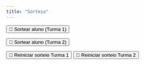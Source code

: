 ```yaml
---
title: "Sorteio"
---
```


```{=html}
<div style="margin-bottom: 0.5em;">
  <button type="button" onclick="sortearAluno(this, 'turma1')">🎲 Sortear aluno (Turma 1)</button>
  <p class="nome-sorteado" style="font-weight:bold; color:#2c3e50;"></p>
</div>

<!-- Grupo Turma 2 -->
<div style="margin-bottom: 1em;">
  <button type="button" onclick="sortearAluno(this, 'turma2')">🎲 Sortear aluno (Turma 2)</button>
  <p class="nome-sorteado" style="font-weight:bold; color:#2c3e50;"></p>
</div>
```

```{=html}
<!-- Botões para reiniciar -->
<div style="margin-top:1em;">
  <button type="button" onclick="reiniciarSorteio('turma1')">🔁 Reiniciar sorteio Turma 1</button>
  <button type="button" onclick="reiniciarSorteio('turma2')">🔁 Reiniciar sorteio Turma 2</button>
</div>
```

```{=html}
<script>
  // Listas originais
  const listaOriginalTurma1 = [
    "Adriano Oliveira", "Alberto Chagas", "Alejandro Azevedo", "Alisson Dantas", "Ana Oliveira",
    "Barbara Batista", "Eduardo Ferreira", "Emily Maia", "Erick Barboza", "Eshylly Silva",
    "Felipe Silva", "Francisco Silva", "Ruan Eneias", "Giovanni Oliveira", "Guilherme Oliveira",
    "Iaslany Costa", "João Dantas", "Joel Oliveira", "José Neto", "Kilber Oliveira",
    "José Junior", "Lanna Souza", "Leandro Souza", "Leonardo Costa", "Lucas Sales",
    "Manoel Lemos", "Maria Fernandes", "Maria Silverio", "Maria Barbosa", "Marina Morais",
    "Paulo Coelho", "Pedro Carreiro", "Sibelle Albuquerque", "Suetoneo Moura", "Vinicius Ramos",
    "Vitor Silva", "Vitorio Silva"
  ];

  const listaOriginalTurma2 = [
    "Albert Silva", "Ana Figueiredo", "Anderson Souza", "Andrey Oliveira", "Anelyse Matoso",
    "Augusto Medeiros", "Clara Silva", "Fabio Costa", "Fernando Fernandes", "Gabriel Giombelli",
    "Icaro Pitombeira", "Isaque Moura", "Ivan Neto", "Joao Lima", "Joao Alves",
    "Joao Gurgel", "Jose Reboucas", "Jose Silva", "Jose Andrade", "Kaua Bezerra",
    "Laiza Oliveira", "Lara Ribeiro", "Luis Oliveira", "Marcelo Oliveira", "Marcos Melo",
    "Maria Azevedo", "Matheus Nascimento", "Paulo Guimaraes", "Pedro Neto", "Ramon Morais",
    "Rildo Soares", "Riquelmmy Praxedes", "Saullo Martins", "Silas Azevedo", "Silvio Segundo",
    "Tallysson Braga", "Tayla Reboucas", "Wadson Silva", "Wilton Filho", "Yan Souza"
  ];

  // Listas dinâmicas (que vão sendo reduzidas)
  let turma1 = [...listaOriginalTurma1];
  let turma2 = [...listaOriginalTurma2];

  function sortearAluno(botao, turma) {
    let lista = turma === 'turma1' ? turma1 : turma2;

    if (lista.length === 0) {
      alert(`Todos os alunos da ${turma === 'turma1' ? 'Turma 1' : 'Turma 2'} já foram sorteados!`);
      return;
    }

    const indice = Math.floor(Math.random() * lista.length);
    const nome = lista.splice(indice, 1)[0];

    const paragrafo = botao.nextElementSibling;
    paragrafo.innerHTML = `🗣️ <strong>${nome}</strong>`;
  }

  function reiniciarSorteio(turma) {
    if (turma === 'turma1') {
      turma1 = [...listaOriginalTurma1];
      alert("A lista da Turma 1 foi reiniciada.");
    } else if (turma === 'turma2') {
      turma2 = [...listaOriginalTurma2];
      alert("A lista da Turma 2 foi reiniciada.");
    }
  }
</script>
```
